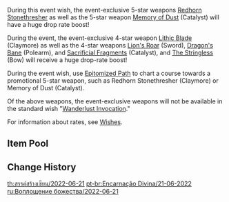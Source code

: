 {{Wish
|name              = Epitome Invocation 2022-06-21
|image             = Epitome Invocation 2022-06-21.png
|type              = Weapon Event
|duration          = event
|time_start        = 2022-06-21 18:00:00
|time_end          = 2022-07-12 14:59:59
|link              = https://genshin.hoyoverse.com/en/news/detail/21514
|preceding         = Epitome Invocation/2022-05-31
|alongside         = Oni's Royale/2022-06-21
|succeeding        = Epitome Invocation/2022-07-13
}}
During this event wish, the event-exclusive 5-star weapons [[Redhorn Stonethresher]] as well as the 5-star weapon [[Memory of Dust]] (Catalyst) will have a huge drop rate boost!

During the event, the event-exclusive 4-star weapon [[Lithic Blade]] (Claymore) as well as the 4-star weapons [[Lion's Roar]] (Sword), [[Dragon's Bane]] (Polearm), and [[Sacrificial Fragments]] (Catalyst), and [[The Stringless]] (Bow) will receive a huge drop-rate boost!

During the event wish, use [[Epitomized Path]] to chart a course towards a promotional 5-star weapon, such as Redhorn Stonethresher (Claymore) or Memory of Dust (Catalyst).

Of the above weapons, the event-exclusive weapons will not be available in the standard wish "[[Wanderlust Invocation]]."

For information about rates, see [[Wishes]].

==Item Pool==
{{Wish Pool
|^Redhorn Stonethresher
|^Memory of Dust
|^Lithic Blade
|^Lion's Roar
|^Dragon's Bane
|^Sacrificial Fragments
|^The Stringless
|Amos' Bow
|Aquila Favonia
|Lost Prayer to the Sacred Winds
|Primordial Jade Winged-Spear
|Skyward Atlas
|Skyward Blade
|Skyward Harp
|Skyward Pride
|Skyward Spine
|Wolf's Gravestone
|Barbara
|Beidou
|Bennett
|Chongyun
|Diona
|Fischl
|Gorou
|Kujou Sara
|Ningguang
|Noelle
|Razor
|Rosaria
|Sayu
|Sucrose
|Thoma
|Xiangling
|Xingqiu
|Xinyan
|Yanfei
|Yun Jin
|Eye of Perception
|Favonius Codex
|Favonius Greatsword
|Favonius Lance
|Favonius Sword
|Favonius Warbow
|Rainslasher
|Rust
|Sacrificial Bow
|Sacrificial Greatsword
|Sacrificial Sword
|The Flute
|The Bell
|The Widsith
|Black Tassel
|Bloodtainted Greatsword
|Cool Steel
|Debate Club
|Emerald Orb
|Ferrous Shadow
|Harbinger of Dawn
|Magic Guide
|Raven Bow
|Sharpshooter's Oath
|Skyrider Sword
|Slingshot
|Thrilling Tales of Dragon Slayers
}}

==Change History==
{{Change History|2.7}}
[[th:สรรค์สร้างเซียน/2022-06-21]]
[[pt-br:Encarnação Divina/21-06-2022]]
[[ru:Воплощение божества/2022-06-21]]